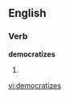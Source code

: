 
==English==

===Verb===
'''democratizes'''

# {{third-person singular of|[[democratize]]}}

[[vi:democratizes]]
